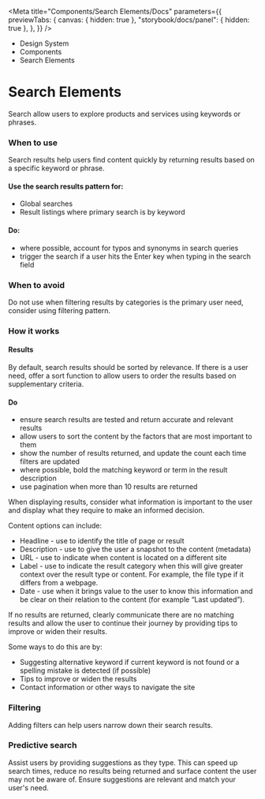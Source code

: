 
<Meta
	title="Components/Search Elements/Docs"
	parameters={{
		previewTabs: {
			canvas: { hidden: true },
			"storybook/docs/panel": { hidden: true },
		},
	}}
/>

<div className="act-docs-container">
	<Masthead />
	<main className="act-body">
		<div className="act-flex act-flex-light-purple">
			<div className="act-flex__container act-flex__container-padding-trim">
				<div className="act-flex__grid">
					<div className="act-flex__row">
						<div className="act-col__cw-12">
							<div className="act-box">
								<div className="act-breadcrumbs">
									<ul className="act-breadcrumbs__container">
										<li className="act-breadcrumbs__crumb act-h6">
											<LinkTo className="act-breadcrumbs__crumb__link" kind="system-introduction--page">
												Design System <i className="fa-solid fa-angle-right"></i>
											</LinkTo>
										</li>
										<li className="act-breadcrumbs__crumb act-h6">
											<LinkTo className="act-breadcrumbs__crumb__link" kind="components-overview--page">
												Components <i className="fa-solid fa-angle-right"></i>
											</LinkTo>
										</li>
										<li className="act-breadcrumbs__crumb act-h6">
											<LinkTo className="act-breadcrumbs__crumb__link" kind="components-search-elements-docs--page">
												Search Elements <i className="fa-solid fa-angle-right"></i>
											</LinkTo>
										</li>
									</ul>
								</div>
								<h1>Search Elements</h1>
								<p>Search allow users to explore products and services using keywords or phrases.</p>
							</div>
						</div>
					</div>
				</div>
			</div>
		</div>
		<div className="act-flex">
			<div className="act-flex__container">
				<div className="act-flex__grid">
					<div className="act-flex__row">
						<div className="act-col__cw-12">
							<div className="act-box">
								<h3>When to use</h3>
								<p>Search results help users find content quickly by returning results based on a specific keyword or phrase.</p>
								<h4>Use the search results pattern for:</h4>
								<ul>
									<li>Global searches</li>
									<li>Result listings where primary search is by keyword</li>
								</ul>
								<h4>Do:</h4>
								<ul>
									<li>where possible, account for typos and synonyms in search queries</li>
									<li>trigger the search if a user hits the Enter key when typing in the search field</li>
								</ul>
							</div>
						</div>
					</div>
					<div className="act-flex__row">
						<div className="act-col__cw-12">
							<div className="act-box">
								<h3>When to avoid</h3>
								<p>Do not use when filtering results by categories is the primary user need, consider using filtering pattern.</p>
							</div>
						</div>
					</div>
					<div className="act-flex__row">
						<div className="act-col__cw-12">
							<div className="act-box">
								<h3>How it works</h3>
								<h4>Results</h4>
								<p>By default, search results should be sorted by relevance. If there is a user need, offer a sort function to allow users to order the results based on supplementary criteria.</p>
								<h4>Do</h4>
								<ul>
									<li>ensure search results are tested and return accurate and relevant results</li>
									<li>allow users to sort the content by the factors that are most important to them</li>
									<li>show the number of results returned, and update the count each time filters are updated</li>
									<li>where possible, bold the matching keyword or term in the result description</li>
									<li>use pagination when more than 10 results are returned</li>
								</ul>
								<p>When displaying results, consider what information is important to the user and display what they require to make an informed decision.</p>
								<p>Content options can include:</p>
								<ul>
									<li>Headline - use to identify the title of page or result</li>
									<li>Description - use to give the user a snapshot to the content (metadata)</li>
									<li>URL - use to indicate when content is located on a different site</li>
									<li>Label - use to indicate the result category when this will give greater context over the result type or content. For example, the file type if it differs from a webpage.</li>
									<li>Date - use when it brings value to the user to know this information and be clear on their relation to the content (for example “Last updated”).</li>
								</ul>
								<p>If no results are returned, clearly communicate there are no matching results and allow the user to continue their journey by providing tips to improve or widen their results.</p>
								<p>Some ways to do this are by:</p>
								<ul>
									<li>Suggesting alternative keyword if current keyword is not found or a spelling mistake is detected (if possible)</li>
									<li>Tips to improve or widen the results</li>
									<li>Contact information or other ways to navigate the site</li>
								</ul>
							</div>
						</div>
					</div>
					<div className="act-flex__row">
						<div className="act-col__cw-12">
							<div className="act-box">
								<h3>Filtering</h3>
								<p>Adding filters can help users narrow down their search results.</p>
							</div>
						</div>
					</div>
					<div className="act-flex__row">
						<div className="act-col__cw-12">
							<div className="act-box">
								<h3>Predictive search</h3>
								<p>Assist users by providing suggestions as they type. This can speed up search times, reduce no results being returned and surface content the user may not be aware of. Ensure suggestions are relevant and match your user's need.</p>
							</div>
						</div>
					</div>
				</div>
    		</div>
    	</div>
    </main>
    <footer className="act-footer">
    	<AoC />
    	<Footer />
    </footer>

</div>
